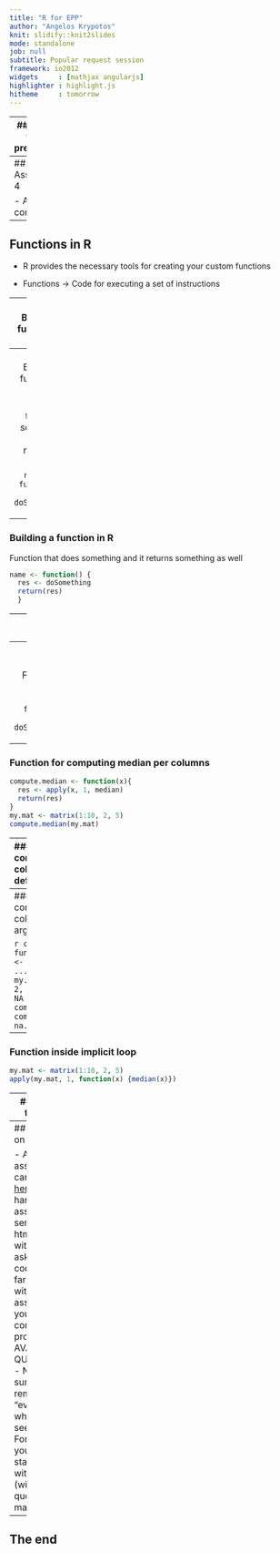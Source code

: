 ```yaml
---
title: "R for EPP"
author: "Angelos Krypotos"
knit: slidify::knit2slides
mode: standalone
job: null
subtitle: Popular request session
framework: io2012
widgets     : [mathjax angularjs]  
highlighter : highlight.js
hitheme     : tomorrow 
---
```



<style>
  .title-slide {
    background-color:  #FF0000; /*; ; #CA9F9D*/
      /* background-image:url(http://goo.gl/EpXln); */
  }
</style>


<style>
.title-slide hgroup > h1, 
.title-slide hgroup > h2 {
  color: #F5F5F5 ;  /* ; #EF5150*/
}
</style>



--- 
## Goals of today's presentation

- Assignment 4 (Feedback)

- Functions with R

- Evaluation of the course

---
## Assignment 4

- Any comments?

---
## Functions in R


* R provides the necessary tools for creating your custom functions

* Functions -> Code for executing a set of instructions

---
### Building a function in R

Function that does nothing
```r
name <- function() {

  }
```

---
### Building a function in R

Function that does something but does not return anything

```r
name <- function() {
  doSomething
  }
```

---
### Building a function in R

Function that does something and it returns something as well

```r
name <- function() {
  res <- doSomething
  return(res)
  }
```

---
### Building a function in R

Function with arguments

```r
name <- function(argument) {
  res <- doSomething(argument)
  return(res)
  }
```

---
### Building a function in R

Function with default arguments

```r
name <- function(argument = TRUE) {
  res <- doSomething(argument)
  return(res)
  }
```

---
### Function for computing median per columns

```r
compute.median <- function(x){
  res <- apply(x, 1, median)
  return(res)
}
my.mat <- matrix(1:10, 2, 5)
compute.median(my.mat)
```


---
### Function for computing median per columns, define default arguments

```r
compute.median <- function(x, remove.na = TRUE){
  res <- apply(x, 1, median, na.rm = remove.na)
  return(res)
}
my.mat <- matrix(1:10, 2, 5)
my.mat[1, 1] <- NA
compute.median(my.mat)
compute.median(my.mat, remove.na = FALSE)
```

---
### Function for computing median per columns, additional arguments

```r
compute.median <- function(x, ...){
  res <- apply(x, 1, median, ...)
  return(res)
}
my.mat <- matrix(1:10, 2, 5)
my.mat[1, 1] <- NA
compute.median(my.mat)
compute.median(my.mat, na.rm = TRUE)
```

---
### Function inside implicit loop

```r
my.mat <- matrix(1:10, 2, 5)
apply(my.mat, 1, function(x) {median(x)})
```

---
### Goals of the course

* Goals of the course

* Get you excited

* Lose your fears about programming

* Learn the very basic of how R works

* Be able to manage your data, perform basic analyses, make plots, and create custom functions

* Have fun!

---
## Instructions on Assignment

- All assignments can be found [here](https://github.com/AngelosPsy/EPPR/tree/master/Assignments)
- You can hand in your assignments by sending me an html document, with, when
asked, runnable code.
- Go as far as possible with the assignment. If you cannot complete it, no problem.
- I AM AVAILABLE FOR QUESTIONS!!!!!!
- Note: make sure that you remove the "eval = T", wherever you see it.
- Note: For writing text you should start each line with "#'" (without the quotation marks)

---

## The end
